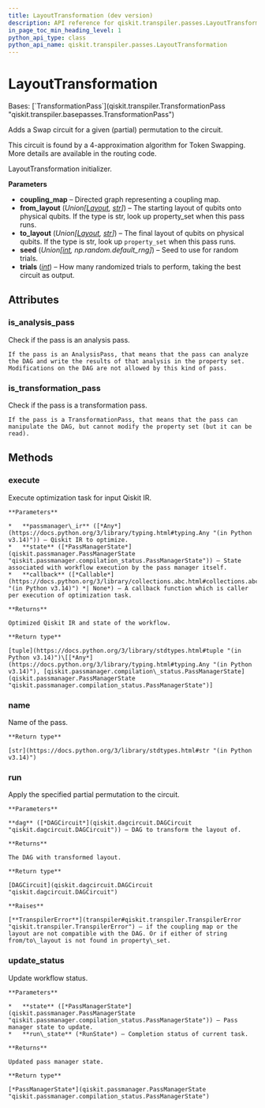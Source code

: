 ```yaml
---
title: LayoutTransformation (dev version)
description: API reference for qiskit.transpiler.passes.LayoutTransformation in the dev version of qiskit
in_page_toc_min_heading_level: 1
python_api_type: class
python_api_name: qiskit.transpiler.passes.LayoutTransformation
---
```


# LayoutTransformation

<Class id="qiskit.transpiler.passes.LayoutTransformation" isDedicatedPage={true} github="https://github.com/Qiskit/qiskit/tree/main/qiskit/transpiler/passes/routing/layout_transformation.py#L26-L119" signature="qiskit.transpiler.passes.LayoutTransformation(*args, **kwargs)" modifiers="class">
  Bases: [`TransformationPass`](qiskit.transpiler.TransformationPass "qiskit.transpiler.basepasses.TransformationPass")

  Adds a Swap circuit for a given (partial) permutation to the circuit.

  This circuit is found by a 4-approximation algorithm for Token Swapping. More details are available in the routing code.

  LayoutTransformation initializer.

  **Parameters**

  *   **coupling\_map** – Directed graph representing a coupling map.
  *   **from\_layout** (*Union\[*[*Layout*](qiskit.transpiler.Layout "qiskit.transpiler.Layout")*,* [*str*](https://docs.python.org/3/library/stdtypes.html#str "(in Python v3.14)")*]*) – The starting layout of qubits onto physical qubits. If the type is str, look up property\_set when this pass runs.
  *   **to\_layout** (*Union\[*[*Layout*](qiskit.transpiler.Layout "qiskit.transpiler.Layout")*,* [*str*](https://docs.python.org/3/library/stdtypes.html#str "(in Python v3.14)")*]*) – The final layout of qubits on physical qubits. If the type is str, look up `property_set` when this pass runs.
  *   **seed** (*Union\[*[*int*](https://docs.python.org/3/library/functions.html#int "(in Python v3.14)")*, np.random.default\_rng]*) – Seed to use for random trials.
  *   **trials** ([*int*](https://docs.python.org/3/library/functions.html#int "(in Python v3.14)")) – How many randomized trials to perform, taking the best circuit as output.

  ## Attributes

  ### is\_analysis\_pass

  <Attribute id="qiskit.transpiler.passes.LayoutTransformation.is_analysis_pass">
    Check if the pass is an analysis pass.

    If the pass is an AnalysisPass, that means that the pass can analyze the DAG and write the results of that analysis in the property set. Modifications on the DAG are not allowed by this kind of pass.
  </Attribute>

  ### is\_transformation\_pass

  <Attribute id="qiskit.transpiler.passes.LayoutTransformation.is_transformation_pass">
    Check if the pass is a transformation pass.

    If the pass is a TransformationPass, that means that the pass can manipulate the DAG, but cannot modify the property set (but it can be read).
  </Attribute>

  ## Methods

  ### execute

  <Function id="qiskit.transpiler.passes.LayoutTransformation.execute" github="https://github.com/Qiskit/qiskit/tree/main/qiskit/transpiler/basepasses.py#L161-L180" signature="execute(passmanager_ir, state, callback=None)">
    Execute optimization task for input Qiskit IR.

    **Parameters**

    *   **passmanager\_ir** ([*Any*](https://docs.python.org/3/library/typing.html#typing.Any "(in Python v3.14)")) – Qiskit IR to optimize.
    *   **state** ([*PassManagerState*](qiskit.passmanager.PassManagerState "qiskit.passmanager.compilation_status.PassManagerState")) – State associated with workflow execution by the pass manager itself.
    *   **callback** ([*Callable*](https://docs.python.org/3/library/collections.abc.html#collections.abc.Callable "(in Python v3.14)") *| None*) – A callback function which is caller per execution of optimization task.

    **Returns**

    Optimized Qiskit IR and state of the workflow.

    **Return type**

    [tuple](https://docs.python.org/3/library/stdtypes.html#tuple "(in Python v3.14)")\[[*Any*](https://docs.python.org/3/library/typing.html#typing.Any "(in Python v3.14)"), [qiskit.passmanager.compilation\_status.PassManagerState](qiskit.passmanager.PassManagerState "qiskit.passmanager.compilation_status.PassManagerState")]
  </Function>

  ### name

  <Function id="qiskit.transpiler.passes.LayoutTransformation.name" github="https://github.com/Qiskit/qiskit/tree/main/qiskit/passmanager/base_tasks.py#L68-L70" signature="name()">
    Name of the pass.

    **Return type**

    [str](https://docs.python.org/3/library/stdtypes.html#str "(in Python v3.14)")
  </Function>

  ### run

  <Function id="qiskit.transpiler.passes.LayoutTransformation.run" github="https://github.com/Qiskit/qiskit/tree/main/qiskit/transpiler/passes/routing/layout_transformation.py#L76-L119" signature="run(dag)">
    Apply the specified partial permutation to the circuit.

    **Parameters**

    **dag** ([*DAGCircuit*](qiskit.dagcircuit.DAGCircuit "qiskit.dagcircuit.DAGCircuit")) – DAG to transform the layout of.

    **Returns**

    The DAG with transformed layout.

    **Return type**

    [DAGCircuit](qiskit.dagcircuit.DAGCircuit "qiskit.dagcircuit.DAGCircuit")

    **Raises**

    [**TranspilerError**](transpiler#qiskit.transpiler.TranspilerError "qiskit.transpiler.TranspilerError") – if the coupling map or the layout are not compatible with the DAG. Or if either of string from/to\_layout is not found in property\_set.
  </Function>

  ### update\_status

  <Function id="qiskit.transpiler.passes.LayoutTransformation.update_status" github="https://github.com/Qiskit/qiskit/tree/main/qiskit/transpiler/basepasses.py#L182-L190" signature="update_status(state, run_state)">
    Update workflow status.

    **Parameters**

    *   **state** ([*PassManagerState*](qiskit.passmanager.PassManagerState "qiskit.passmanager.compilation_status.PassManagerState")) – Pass manager state to update.
    *   **run\_state** (*RunState*) – Completion status of current task.

    **Returns**

    Updated pass manager state.

    **Return type**

    [*PassManagerState*](qiskit.passmanager.PassManagerState "qiskit.passmanager.compilation_status.PassManagerState")
  </Function>
</Class>

